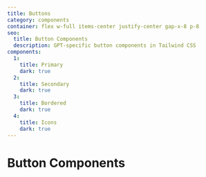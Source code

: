 ```yaml
---
title: Buttons
category: components
container: flex w-full items-center justify-center gap-x-8 p-8
seo:
  title: Button Components
  description: GPT-specific button components in Tailwind CSS
components:
  1:
    title: Primary
    dark: true
  2:
    title: Secondary
    dark: true
  3:
    title: Bordered
    dark: true
  4:
    title: Icons
    dark: true
---
```


# Button Components

<ComponentsList
  componentsData={componentsData}
  componentContainer={componentContainer}
/>
